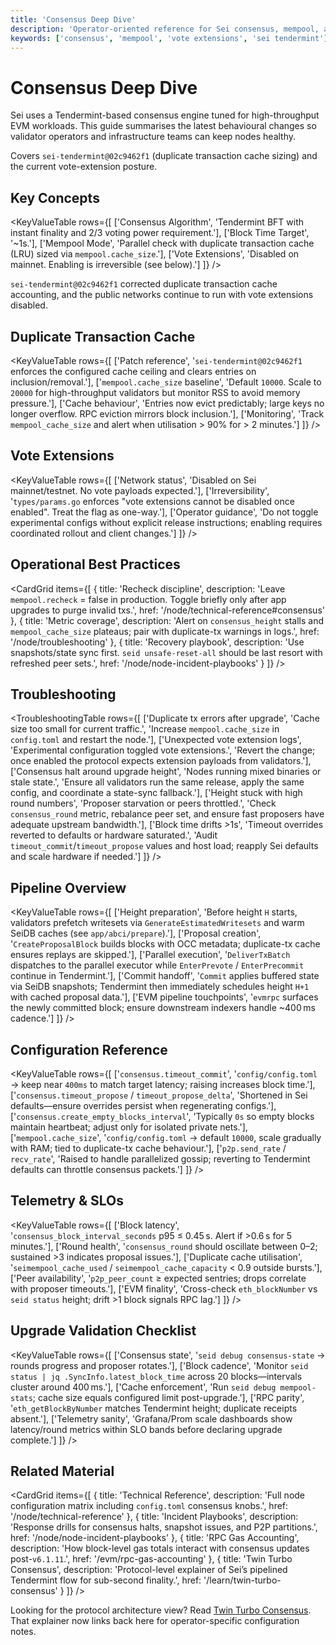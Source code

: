 ```yaml
---
title: 'Consensus Deep Dive'
description: 'Operator-oriented reference for Sei consensus, mempool, and vote extension status.'
keywords: ['consensus', 'mempool', 'vote extensions', 'sei tendermint']
---
```



# Consensus Deep Dive

Sei uses a Tendermint-based consensus engine tuned for high-throughput EVM workloads. This guide summarises the latest behavioural changes so validator operators and infrastructure teams can keep nodes healthy.

<Callout type="info">Covers `sei-tendermint@02c9462f1` (duplicate transaction cache sizing) and the current vote-extension posture.</Callout>

## Key Concepts

<KeyValueTable
  rows={[
    ['Consensus Algorithm', 'Tendermint BFT with instant finality and 2/3 voting power requirement.'],
    ['Block Time Target', '~1s.'],
    ['Mempool Mode', 'Parallel check with duplicate transaction cache (LRU) sized via `mempool.cache_size`.'],
    ['Vote Extensions', 'Disabled on mainnet. Enabling is irreversible (see below).']
  ]}
/>

<Callout type="info">`sei-tendermint@02c9462f1` corrected duplicate transaction cache accounting, and the public networks continue to run with vote extensions disabled.</Callout>

## Duplicate Transaction Cache

<KeyValueTable
  rows={[
    ['Patch reference', '`sei-tendermint@02c9462f1` enforces the configured cache ceiling and clears entries on inclusion/removal.'],
    ['`mempool.cache_size` baseline', 'Default `10000`. Scale to `20000` for high-throughput validators but monitor RSS to avoid memory pressure.'],
    ['Cache behaviour', 'Entries now evict predictably; large keys no longer overflow. RPC eviction mirrors block inclusion.'],
    ['Monitoring', 'Track `mempool_cache_size` and alert when utilisation > 90% for > 2 minutes.']
  ]}
/>

## Vote Extensions

<KeyValueTable
  rows={[
    ['Network status', 'Disabled on Sei mainnet/testnet. No vote payloads expected.'],
    ['Irreversibility', '`types/params.go` enforces "vote extensions cannot be disabled once enabled". Treat the flag as one-way.'],
    ['Operator guidance', 'Do not toggle experimental configs without explicit release instructions; enabling requires coordinated rollout and client changes.']
  ]}
/>

## Operational Best Practices

<CardGrid
  items={[
    {
      title: 'Recheck discipline',
      description: 'Leave `mempool.recheck` = false in production. Toggle briefly only after app upgrades to purge invalid txs.',
      href: '/node/technical-reference#consensus'
    },
    {
      title: 'Metric coverage',
      description: 'Alert on `consensus_height` stalls and `mempool_cache_size` plateaus; pair with duplicate-tx warnings in logs.',
      href: '/node/troubleshooting'
    },
    {
      title: 'Recovery playbook',
      description: 'Use snapshots/state sync first. `seid unsafe-reset-all` should be last resort with refreshed peer sets.',
      href: '/node/node-incident-playbooks'
    }
  ]}
/>

## Troubleshooting

<TroubleshootingTable
  rows={[
    ['Duplicate tx errors after upgrade', 'Cache size too small for current traffic.', 'Increase `mempool.cache_size` in `config.toml` and restart the node.'],
    ['Unexpected vote extension logs', 'Experimental configuration toggled vote extensions.', 'Revert the change; once enabled the protocol expects extension payloads from validators.'],
    ['Consensus halt around upgrade height', 'Nodes running mixed binaries or stale state.', 'Ensure all validators run the same release, apply the same config, and coordinate a state-sync fallback.'],
    ['Height stuck with high round numbers', 'Proposer starvation or peers throttled.', 'Check `consensus_round` metric, rebalance peer set, and ensure fast proposers have adequate upstream bandwidth.'],
    ['Block time drifts >1s', 'Timeout overrides reverted to defaults or hardware saturated.', 'Audit `timeout_commit`/`timeout_propose` values and host load; reapply Sei defaults and scale hardware if needed.']
  ]}
/>

## Pipeline Overview

<KeyValueTable
  rows={[
    ['Height preparation', 'Before height `H` starts, validators prefetch writesets via `GenerateEstimatedWritesets` and warm SeiDB caches (see `app/abci/prepare`).'],
    ['Proposal creation', '`CreateProposalBlock` builds blocks with OCC metadata; duplicate-tx cache ensures replays are skipped.'],
    ['Parallel execution', '`DeliverTxBatch` dispatches to the parallel executor while `EnterPrevote` / `EnterPrecommit` continue in Tendermint.'],
    ['Commit handoff', '`Commit` applies buffered state via SeiDB snapshots; Tendermint then immediately schedules height `H+1` with cached proposal data.'],
    ['EVM pipeline touchpoints', '`evmrpc` surfaces the newly committed block; ensure downstream indexers handle ~400 ms cadence.']
  ]}
/>

## Configuration Reference

<KeyValueTable
  rows={[
    ['`consensus.timeout_commit`', '`config/config.toml` → keep near `400ms` to match target latency; raising increases block time.'],
    ['`consensus.timeout_propose` / `timeout_propose_delta`', 'Shortened in Sei defaults—ensure overrides persist when regenerating configs.'],
    ['`consensus.create_empty_blocks_interval`', 'Typically `0s` so empty blocks maintain heartbeat; adjust only for isolated private nets.'],
    ['`mempool.cache_size`', '`config/config.toml` → default `10000`, scale gradually with RAM; tied to duplicate-tx cache behaviour.'],
    ['`p2p.send_rate` / `recv_rate`', 'Raised to handle parallelized gossip; reverting to Tendermint defaults can throttle consensus packets.']
  ]}
/>

## Telemetry & SLOs

<KeyValueTable
  rows={[
    ['Block latency', '`consensus_block_interval_seconds` p95 ≤ 0.45 s. Alert if >0.6 s for 5 minutes.'],
    ['Round health', '`consensus_round` should oscillate between 0–2; sustained >3 indicates proposal issues.'],
    ['Duplicate cache utilisation', '`seimempool_cache_used` / `seimempool_cache_capacity` < 0.9 outside bursts.'],
    ['Peer availability', '`p2p_peer_count` ≥ expected sentries; drops correlate with proposer timeouts.'],
    ['EVM finality', 'Cross-check `eth_blockNumber` vs `seid status` height; drift >1 block signals RPC lag.']
  ]}
/>

## Upgrade Validation Checklist

<KeyValueTable
  rows={[
    ['Consensus state', '`seid debug consensus-state` → rounds progress and proposer rotates.'],
    ['Block cadence', 'Monitor `seid status | jq .SyncInfo.latest_block_time` across 20 blocks—intervals cluster around 400 ms.'],
    ['Cache enforcement', 'Run `seid debug mempool-stats`; cache size equals configured limit post-upgrade.'],
    ['RPC parity', '`eth_getBlockByNumber` matches Tendermint height; duplicate receipts absent.'],
    ['Telemetry sanity', 'Grafana/Prom scale dashboards show latency/round metrics within SLO bands before declaring upgrade complete.']
  ]}
/>

## Related Material

<CardGrid
  items={[
    {
      title: 'Technical Reference',
      description: 'Full node configuration matrix including `config.toml` consensus knobs.',
      href: '/node/technical-reference'
    },
    {
      title: 'Incident Playbooks',
      description: 'Response drills for consensus halts, snapshot issues, and P2P partitions.',
      href: '/node/node-incident-playbooks'
    },
    {
      title: 'RPC Gas Accounting',
      description: 'How block-level gas totals interact with consensus updates post-`v6.1.11`.',
      href: '/evm/rpc-gas-accounting'
    },
    {
      title: 'Twin Turbo Consensus',
      description: 'Protocol-level explainer of Sei’s pipelined Tendermint flow for sub-second finality.',
      href: '/learn/twin-turbo-consensus'
    }
  ]}
/>

<Callout type="info">
  Looking for the protocol architecture view? Read <a href="/learn/twin-turbo-consensus">Twin Turbo Consensus</a>. That explainer now links back here for operator-specific configuration notes.
</Callout>
